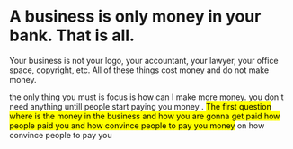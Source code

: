 # A business is only money in your bank. That is all.

Your business is not your logo, your accountant, your lawyer, your office space, copyright, etc. All of these things cost money and do not make money.

the only thing you must is focus is how can  I make more money. you don't need anything untill people start paying you 
money . <mark>The first question where is the money in the business and how you are gonna get paid how people paid you and how 
convince people to pay you money</mark> on how convince people to pay you